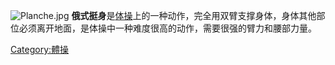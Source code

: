 {{unreferenced|time=2011-06-24T12:04:20+00:00}}
[[File:Planche.jpg|right]]
'''俄式挺身'''是[[体操|体操]]上的一种动作，完全用双臂支撑身体，身体其他部位必须离开地面，是体操中一种难度很高的动作，需要很强的臂力和腰部力量。

{{gymnastics-stub}}

[[Category:體操|Category:體操]]